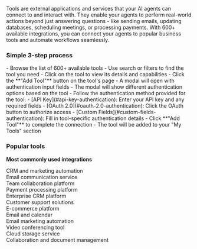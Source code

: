 Tools are external applications and services that your AI agents can connect to and interact with. They enable your agents to perform real-world actions beyond just answering questions - like sending emails, updating databases, scheduling meetings, or processing payments. With 600+ available integrations, you can connect your agents to popular business tools and automate workflows seamlessly.

### Simple 3-step process

<Steps>
<Step title="Choose your tool">
  - Browse the list of 600+ available tools
  - Use search or filters to find the tool you need
  - Click on the tool to view its details and capabilities
</Step>

<Step title="Add the tool">
  - Click the **"Add Tool"** button on the tool's page
  - A modal will open with authentication input fields
  - The modal will show different authentication options based on the tool
</Step>

<Step title="Authenticate and connect">
  - Follow the authentication method provided for the tool:
    - [API Key](#api-key-authentication): Enter your API key and any required fields
    - [OAuth 2.0](#oauth-2.0-authentication): Click the OAuth button to authorize access
    - [Custom Fields](#custom-fields-authentication): Fill in tool-specific authentication details
  - Click **"Add Tool"** to complete the connection
  - The tool will be added to your "My Tools" section
</Step>
</Steps>

### Popular tools

**Most commonly used integrations**

<CardGroup cols={4}>
  <Card title="HubSpot" icon="hubspot" className="text-lg">
    <div className="text-xs text-gray-500">CRM and marketing automation</div>
  </Card>

  <Card title="Gmail" icon="envelope">
    <div className="text-xs text-gray-500">Email communication service</div>
  </Card>

  <Card title="Slack" icon="slack">
    <div className="text-xs text-gray-500">Team collaboration platform</div>
  </Card>

  <Card title="Stripe" icon="credit-card">
    <div className="text-xs text-gray-500">Payment processing platform</div>
  </Card>

  <Card title="Salesforce" icon="cloud">
    <div className="text-xs text-gray-500">Enterprise CRM platform</div>
  </Card>

  <Card title="Zendesk" icon="headphones">
    <div className="text-xs text-gray-500">Customer support solutions</div>
  </Card>

  <Card title="Shopify" icon="shopify">
    <div className="text-xs text-gray-500">E-commerce platform</div>
  </Card>

  <Card title="Outlook" icon="microsoft">
    <div className="text-xs text-gray-500">Email and calendar</div>
  </Card>

  <Card title="Mailchimp" icon="mailchimp">
    <div className="text-xs text-gray-500">Email marketing automation</div>
  </Card>

  <Card title="Zoom" icon="video">
    <div className="text-xs text-gray-500">Video conferencing tool</div>
  </Card>

  <Card title="Google Drive" icon="google-drive">
    <div className="text-xs text-gray-500">Cloud storage service</div>
  </Card>

  <Card title="Notion" icon="file-contract">
    <div className="text-xs text-gray-500">
      Collaboration and document management
    </div>
  </Card>
</CardGroup>
